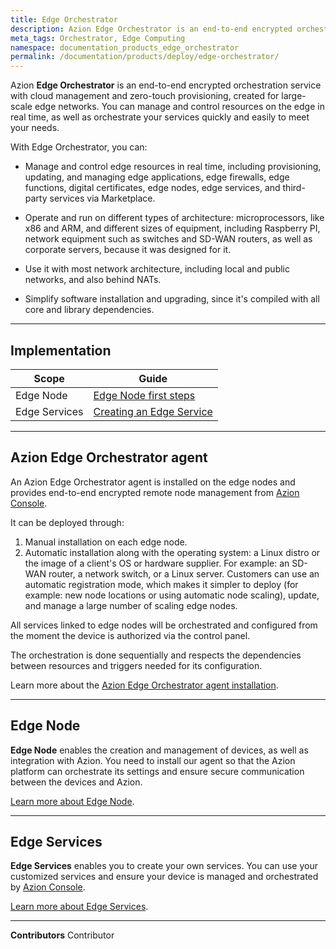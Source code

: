 ```yaml
---
title: Edge Orchestrator
description: Azion Edge Orchestrator is an end-to-end encrypted orchestration service with cloud management and zero-touch provisioning, created for large-scale Edge networks. Manage and control resources on the edge in real time and orchestrate your services quickly and easily to meet your needs.
meta_tags: Orchestrator, Edge Computing
namespace: documentation_products_edge_orchestrator
permalink: /documentation/products/deploy/edge-orchestrator/
---
```


Azion **Edge Orchestrator** is an end-to-end encrypted orchestration service with cloud management and zero-touch provisioning, created for large-scale edge networks. You can manage and control resources on the edge in real time, as well as orchestrate your services quickly and easily to meet your needs.

With Edge Orchestrator, you can:

- Manage and control edge resources in real time, including provisioning, updating, and managing edge applications, edge firewalls, edge functions, digital certificates, edge nodes, edge services, and third-party services via Marketplace.

- Operate and run on different types of architecture: microprocessors, like x86 and ARM, and different sizes of equipment, including Raspberry PI, network equipment such as switches and SD-WAN routers, as well as corporate servers, because it was designed for it.

- Use it with most network architecture, including local and public networks, and also behind NATs.

- Simplify software installation and upgrading, since it's compiled with all core and library dependencies.

---

## Implementation

| Scope | Guide |
| - | - | 
| Edge Node | [Edge Node first steps](/en/documentation/products/guides/edge-node-first-steps/) |
| Edge Services| [Creating an Edge Service](/en/documentation/products/guides/edge-services-first-steps/) |

---

## Azion Edge Orchestrator agent

An Azion Edge Orchestrator agent is installed on the edge nodes and provides end-to-end encrypted remote node management from [Azion Console](https://console.azion.com/). 

It can be deployed through:

1. Manual installation on each edge node.
2. Automatic installation along with the operating system: a Linux distro or the image of a client's OS or hardware supplier. For example: an SD-WAN router, a network switch, or a Linux server. Customers can use an automatic registration mode, which makes it simpler to deploy (for example: new node locations or using automatic node scaling), update, and manage a large number of scaling edge nodes.

All services linked to edge nodes will be orchestrated and configured from the moment the device is authorized via the control panel.

The orchestration is done sequentially and respects the dependencies between resources and triggers needed for its configuration.

Learn more about the [Azion Edge Orchestrator agent installation](/en/documentation/products/guides/edge-node-first-steps/#installing).

---

## Edge Node

**Edge Node** enables the creation and management of devices, as well as integration with Azion. You need to install our agent so that the Azion platform can orchestrate its settings and ensure secure communication between the devices and Azion.

[Learn more about Edge Node](/en/documentation/products/deploy/edge-orchestrator/edge-node/).

---

## Edge Services

**Edge Services** enables you to create your own services. You can use your customized services and ensure your device is managed and orchestrated by [Azion Console](https://console.azion.com).

[Learn more about Edge Services](/en/documentation/products/deploy/edge-orchestrator/edge-services/).




---


**Contributors** <ContributorList>Contributor</ContributorList>
